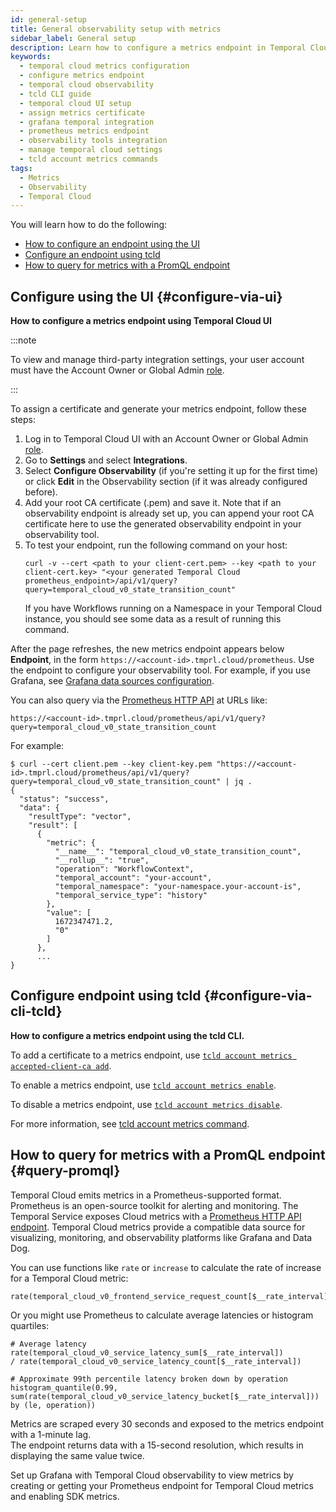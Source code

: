 ```yaml
---
id: general-setup
title: General observability setup with metrics
sidebar_label: General setup
description: Learn how to configure a metrics endpoint in Temporal Cloud using the UI or tcld CLI, assign certificates, and integrate with observability tools like Grafana.
keywords:
  - temporal cloud metrics configuration
  - configure metrics endpoint
  - temporal cloud observability
  - tcld CLI guide
  - temporal cloud UI setup
  - assign metrics certificate
  - grafana temporal integration
  - prometheus metrics endpoint
  - observability tools integration
  - manage temporal cloud settings
  - tcld account metrics commands
tags:
  - Metrics
  - Observability
  - Temporal Cloud
---
```



You will learn how to do the following:

- [How to configure an endpoint using the UI](#configure-via-ui)
- [Configure an endpoint using tcld](#configure-via-cli-tcld)
- [How to query for metrics with a PromQL endpoint](#query-promql)

## Configure using the UI {#configure-via-ui}

**How to configure a metrics endpoint using Temporal Cloud UI**

:::note

To view and manage third-party integration settings, your user account must have the Account Owner or Global Admin [role](/cloud/users#account-level-roles).

:::

To assign a certificate and generate your metrics endpoint, follow these steps:

1. Log in to Temporal Cloud UI with an Account Owner or Global Admin [role](/cloud/users#account-level-roles).
2. Go to **Settings** and select **Integrations**.
3. Select **Configure Observability** (if you're setting it up for the first time) or click **Edit** in the Observability section (if it was already configured before).
4. Add your root CA certificate (.pem) and save it.
   Note that if an observability endpoint is already set up, you can append your root CA certificate here to use the generated observability endpoint in your observability tool.
5. To test your endpoint, run the following command on your host:
   ```
   curl -v --cert <path to your client-cert.pem> --key <path to your client-cert.key> "<your generated Temporal Cloud prometheus_endpoint>/api/v1/query?query=temporal_cloud_v0_state_transition_count"
   ```
   If you have Workflows running on a Namespace in your Temporal Cloud instance, you should see some data as a result of running this command.

After the page refreshes, the new metrics endpoint appears below **Endpoint**, in the form `https://<account-id>.tmprl.cloud/prometheus`.
Use the endpoint to configure your observability tool.
For example, if you use Grafana, see [Grafana data sources configuration](/cloud/metrics/prometheus-grafana#grafana-data-sources-configuration).

You can also query via the [Prometheus HTTP API](https://prometheus.io/docs/prometheus/latest/querying/api/) at URLs like:

```
https://<account-id>.tmprl.cloud/prometheus/api/v1/query?query=temporal_cloud_v0_state_transition_count
```

For example:

```
$ curl --cert client.pem --key client-key.pem "https://<account-id>.tmprl.cloud/prometheus/api/v1/query?query=temporal_cloud_v0_state_transition_count" | jq .
{
  "status": "success",
  "data": {
    "resultType": "vector",
    "result": [
      {
        "metric": {
          "__name__": "temporal_cloud_v0_state_transition_count",
          "__rollup__": "true",
          "operation": "WorkflowContext",
          "temporal_account": "your-account",
          "temporal_namespace": "your-namespace.your-account-is",
          "temporal_service_type": "history"
        },
        "value": [
          1672347471.2,
          "0"
        ]
      },
      ...
}
```

## Configure endpoint using tcld {#configure-via-cli-tcld}

**How to configure a metrics endpoint using the tcld CLI.**

To add a certificate to a metrics endpoint, use [`tcld account metrics accepted-client-ca add`](/cloud/tcld/account#add).

To enable a metrics endpoint, use [`tcld account metrics enable`](/cloud/tcld/account#enable).

To disable a metrics endpoint, use [`tcld account metrics disable`](/cloud/tcld/account#disable).

For more information, see [tcld account metrics command](/cloud/tcld/account#metrics).

## How to query for metrics with a PromQL endpoint {#query-promql}

Temporal Cloud emits metrics in a Prometheus-supported format.
Prometheus is an open-source toolkit for alerting and monitoring.
The Temporal Service exposes Cloud metrics with a [Prometheus HTTP API endpoint](https://prometheus.io/docs/prometheus/latest/querying/api/).
Temporal Cloud metrics provide a compatible data source for visualizing, monitoring, and observability platforms like Grafana and Data Dog.

You can use functions like `rate` or `increase` to calculate the rate of increase for a Temporal Cloud metric:

```
rate(temporal_cloud_v0_frontend_service_request_count[$__rate_interval])
```

Or you might use Prometheus to calculate average latencies or histogram quartiles:

```
# Average latency
rate(temporal_cloud_v0_service_latency_sum[$__rate_interval])
/ rate(temporal_cloud_v0_service_latency_count[$__rate_interval])

# Approximate 99th percentile latency broken down by operation
histogram_quantile(0.99, sum(rate(temporal_cloud_v0_service_latency_bucket[$__rate_interval])) by (le, operation))
```

Metrics are scraped every 30 seconds and exposed to the metrics endpoint with a 1-minute lag.\
The endpoint returns data with a 15-second resolution, which results in displaying the same value twice.

Set up Grafana with Temporal Cloud observability to view metrics by creating or getting your Prometheus endpoint for Temporal Cloud metrics and enabling SDK metrics.

<RelatedReadContainer>
  <RelatedReadItem path="/cloud/metrics/prometheus-grafana" text="How to set up Grafana with Temporal Cloud observability" archetype="feature-guide" />
  <RelatedReadItem path="/production-deployment/cloud/worker-health" text="How to monitor Worker Health with Temporal Cloud Metrics" archetype="feature-guide" />
  <RelatedReadItem path="/production-deployment/cloud/service-health" text="How to monitor Service Health with Temporal Cloud Metrics" archetype="feature-guide" />
</RelatedReadContainer>
